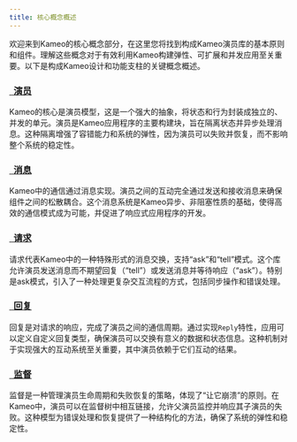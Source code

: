 ```yaml
---
title: 核心概念概述
---
```


欢迎来到Kameo的核心概念部分，在这里您将找到构成Kameo演员库的基本原则和组件。理解这些概念对于有效利用Kameo构建弹性、可扩展和并发应用至关重要。以下是构成Kameo设计和功能支柱的关键概念概述。

### [<i class="fa-fw fa-solid fa-users"></i>  演员](/zh/core-concepts/actors)

Kameo的核心是演员模型，这是一个强大的抽象，将状态和行为封装成独立的、并发的单元。演员是Kameo应用程序的主要构建块，旨在隔离状态并异步处理消息。这种隔离增强了容错能力和系统的弹性，因为演员可以失败并恢复，而不影响整个系统的稳定性。

### [<i class="fa-fw fa-solid fa-envelope"></i>  消息](/zh/core-concepts/messages)

Kameo中的通信通过消息实现。演员之间的互动完全通过发送和接收消息来确保组件之间的松散耦合。这个消息系统是Kameo异步、非阻塞性质的基础，使得高效的通信模式成为可能，并促进了响应式应用程序的开发。

### [<i class="fa-fw fa-solid fa-question"></i>  请求](/zh/core-concepts/requests)

请求代表Kameo中的一种特殊形式的消息交换，支持“ask”和“tell”模式。这个库允许演员发送消息而不期望回复（“tell”）或发送消息并等待响应（“ask”）。特别是ask模式，引入了一种处理更复杂交互流程的方式，包括同步操作和错误处理。

### [<i class="fa-fw fa-solid fa-reply"></i>  回复](/zh/core-concepts/replies)

回复是对请求的响应，完成了演员之间的通信周期。通过实现`Reply`特性，应用可以定义自定义回复类型，确保演员可以交换有意义的数据和状态信息。这种机制对于实现强大的互动系统至关重要，其中演员依赖于它们互动的结果。

### [<i class="fa-fw fa-solid fa-shield-alt"></i>  监督](/zh/core-concepts/supervision)

监督是一种管理演员生命周期和失败恢复的策略，体现了“让它崩溃”的原则。在Kameo中，演员可以在监督树中相互链接，允许父演员监控并响应其子演员的失败。这种模型为错误处理和恢复提供了一种结构化的方法，确保了系统的弹性和稳定性。